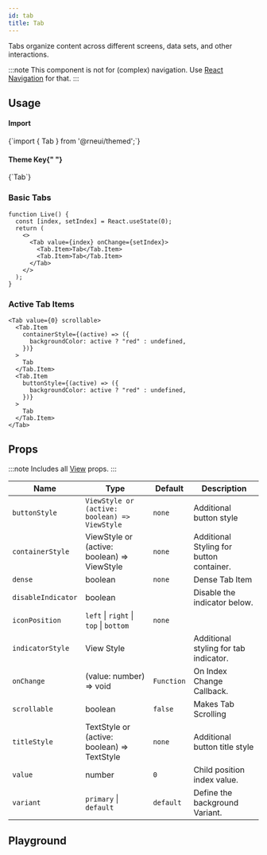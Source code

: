```yaml
---
id: tab
title: Tab
---
```



<IconsStyle />

Tabs organize content across different screens, data sets, and other interactions.

:::note
This component is not for (complex) navigation. Use [React Navigation](https://reactnavigation.org) for that.
:::

## Usage

<div class="row inline-flex-center">
  <div class="col col--3">
    <h4>Import</h4>
  </div>
  <div class="col col--9">
    <CodeBlock>{`import { Tab } from '@rneui/themed';`}</CodeBlock>
  </div>
  <div class="col col--3">
    <h4>
      Theme Key{" "}
      <a href="../customizing#using-themeprovider">
        <BiInfoCircle />
      </a>
    </h4>
  </div>
  <div class="col col--9">
    <CodeBlock>{`Tab`}</CodeBlock>
  </div>
</div>

### Basic Tabs

```tsx live
function Live() {
  const [index, setIndex] = React.useState(0);
  return (
    <>
      <Tab value={index} onChange={setIndex}>
        <Tab.Item>Tab</Tab.Item>
        <Tab.Item>Tab</Tab.Item>
      </Tab>
    </>
  );
}
```

### Active Tab Items

```tsx live
<Tab value={0} scrollable>
  <Tab.Item
    containerStyle={(active) => ({
      backgroundColor: active ? "red" : undefined,
    })}
  >
    Tab
  </Tab.Item>
  <Tab.Item
    buttonStyle={(active) => ({
      backgroundColor: active ? "red" : undefined,
    })}
  >
    Tab
  </Tab.Item>
</Tab>
```

<Usage />

## Props

:::note
Includes all [View](https://reactnative.dev/docs/view#props) props.
:::

<div class='table-responsive'>

| Name               | Type                                          | Default    | Description                              |
| ------------------ | --------------------------------------------- | ---------- | ---------------------------------------- |
| `buttonStyle`      | `ViewStyle or (active: boolean) => ViewStyle` | `none`     | Additional button style                  |
| `containerStyle`   | ViewStyle or (active: boolean) => ViewStyle   | `none`     | Additional Styling for button container. |
| `dense`            | boolean                                       | `none`     | Dense Tab Item                           |
| `disableIndicator` | boolean                                       |            | Disable the indicator below.             |
| `iconPosition`     | `left` \| `right` \| `top` \| `bottom`        | `none`     |                                          |
| `indicatorStyle`   | View Style                                    |            | Additional styling for tab indicator.    |
| `onChange`         | (value: number) => void                       | `Function` | On Index Change Callback.                |
| `scrollable`       | boolean                                       | `false`    | Makes Tab Scrolling                      |
| `titleStyle`       | TextStyle or (active: boolean) => TextStyle   | `none`     | Additional button title style            |
| `value`            | number                                        | `0`        | Child position index value.              |
| `variant`          | `primary` \| `default`                        | `default`  | Define the background Variant.           |

</div>

## Playground

<Play />

